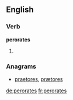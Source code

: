 ==English==

===Verb===
'''perorates'''

# {{third-person singular of|[[perorate]]}}

===Anagrams===
* [[praetores#English|praetores]], [[prætores#English|prætores]]

[[de:perorates]]
[[fr:perorates]]